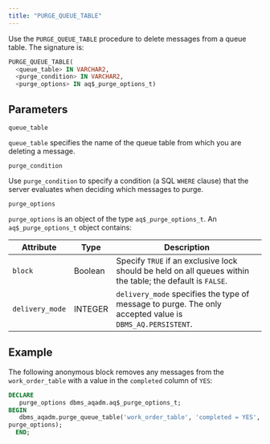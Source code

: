 ```yaml
---
title: "PURGE_QUEUE_TABLE"
---
```


Use the `PURGE_QUEUE_TABLE` procedure to delete messages from a queue table. The signature is:

```sql
PURGE_QUEUE_TABLE(
  <queue_table> IN VARCHAR2,
  <purge_condition> IN VARCHAR2,
  <purge_options> IN aq$_purge_options_t)
```

## Parameters

`queue_table`

 `queue_table` specifies the name of the queue table from which you are deleting a message.

`purge_condition`

 Use `purge_condition` to specify a condition (a SQL `WHERE` clause) that the server evaluates when deciding which messages to purge.

`purge_options`

 `purge_options` is an object of the type `aq$_purge_options_t`. An `aq$_purge_options_t` object contains:

| Attribute       | Type    | Description                                                                                                         |
| --------------- | ------- | ------------------------------------------------------------------------------------------------------------------- |
| `block`         | Boolean | Specify `TRUE` if an exclusive lock should be held on all queues within the table; the default is `FALSE`.          |
| `delivery_mode` | INTEGER | `delivery_mode` specifies the type of message to purge. The only accepted value is `DBMS_AQ.PERSISTENT`. |

## Example

The following anonymous block removes any messages from the `work_order_table` with a value in the `completed` column of `YES`:

```sql
DECLARE
   purge_options dbms_aqadm.aq$_purge_options_t;
BEGIN
   dbms_aqadm.purge_queue_table('work_order_table', 'completed = YES',
purge_options);
  END;
```
